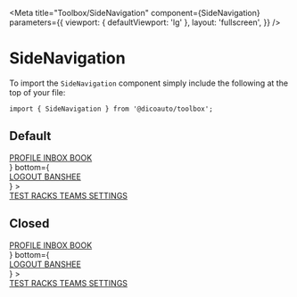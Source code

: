
<Meta
  title="Toolbox/SideNavigation"
  component={SideNavigation}
  parameters={{
    viewport: { defaultViewport: 'lg' },
    layout: 'fullscreen',
  }}
/>

# SideNavigation

To import the `SideNavigation` component simply include the following at the top of your file:

```
import { SideNavigation } from '@dicoauto/toolbox';
```

## Default

<Canvas>
  <Story name="Default">
    <div className="bg-toolbox-neutral-50">
      <SideNavigation
        top={
          <div className="flex flex-col">
            <a
              href="#"
              className="flex place-items-center gap-3 py-1 hover:text-toolbox-primary-900"
            >
              <StateContainer
                color="bg-toolbox-feedback-red"
                size="lg"
              >
                <Avatar
                  link="https://i.pravatar.cc/151?u=08188"
                  alt="Mike"
                />
              </StateContainer>
              <span className="font-semibold whitespace-nowrap">PROFILE</span>
            </a>
            <a
              href="#"
              className="flex place-items-center gap-3 py-1 hover:text-toolbox-primary-900"
            >
              <BadgeContainer badge={25}>
                <Icon
                  icon="message-circle"
                  size="lg"
                />
              </BadgeContainer>
              <span className="font-semibold whitespace-nowrap">INBOX</span>
            </a>
            <a
              href="#"
              className="flex place-items-center gap-3 py-1 hover:text-toolbox-primary-900"
            >
              <Icon
                icon="calendar-plus-alt"
                size="lg"
              />
              <span className="font-semibold whitespace-nowrap">BOOK</span>
            </a>
          </div>
        }
        bottom={
          <div className="flex flex-col">
            <a
              href="#"
              className="flex place-items-center gap-3 py-1 hover:text-toolbox-primary-900"
            >
              <Icon
                icon="arrow-right-from-bracket"
                size="md"
                className="py-1 pr-3"
              />
              <span className="font-semibold whitespace-nowrap">LOGOUT</span>
            </a>
            <a
              href="#"
              className="flex place-items-center gap-3 py-1 hover:text-toolbox-primary-900"
            >
              <Icon
                icon="circle-question"
                size="md"
                className="py-1 pr-3"
              />
              <span className="font-semibold whitespace-nowrap">BANSHEE</span>
            </a>
          </div>
        }
      >
        <div className="flex flex-col">
          <a
            href="#"
            className="flex place-items-center gap-3 py-1 hover:text-toolbox-primary-900"
          >
            <Icon
              icon="circle-question"
              size="md"
              className="py-1 pr-3"
            />
            <span className="font-semibold whitespace-nowrap">TEST RACKS</span>
          </a>
          <a
            href="#"
            className="flex place-items-center gap-3 py-1 hover:text-toolbox-primary-900"
          >
            <Icon
              icon="users"
              size="md"
              className="py-1 pr-3"
            />
            <span className="font-semibold whitespace-nowrap">TEAMS</span>
          </a>
          <a
            href="#"
            className="flex place-items-center gap-3 py-1 hover:text-toolbox-primary-900"
          >
            <Icon
              icon="filter"
              size="md"
              className="py-1 pr-3"
            />
            <span className="font-semibold whitespace-nowrap">SETTINGS</span>
          </a>
        </div>
      </SideNavigation>
    </div>
  </Story>
</Canvas>

## Closed

<Canvas>
  <Story name="Closed">
    <div className="bg-toolbox-neutral-50">
      <SideNavigation
        closed
        top={
          <div className="flex flex-col">
            <a
              href="#"
              className="flex place-items-center gap-3 py-1 hover:text-toolbox-primary-900"
            >
              <StateContainer
                color="bg-toolbox-feedback-red"
                size="lg"
              >
                <Avatar
                  link="https://i.pravatar.cc/151?u=08188"
                  alt="Mike"
                />
              </StateContainer>
              <span className="font-semibold whitespace-nowrap">PROFILE</span>
            </a>
            <a
              href="#"
              className="flex place-items-center gap-3 py-1 hover:text-toolbox-primary-900"
            >
              <BadgeContainer badge={25}>
                <Icon
                  icon="message-circle"
                  size="lg"
                />
              </BadgeContainer>
              <span className="font-semibold whitespace-nowrap">INBOX</span>
            </a>
            <a
              href="#"
              className="flex place-items-center gap-3 py-1 hover:text-toolbox-primary-900"
            >
              <Icon
                icon="calendar-plus-alt"
                size="lg"
              />
              <span className="font-semibold whitespace-nowrap">BOOK</span>
            </a>
          </div>
        }
        bottom={
          <div className="flex flex-col">
            <a
              href="#"
              className="flex place-items-center gap-3 py-1 hover:text-toolbox-primary-900"
            >
              <Icon
                icon="arrow-right-from-bracket"
                size="md"
                className="py-1 pr-3"
              />
              <span className="font-semibold whitespace-nowrap">LOGOUT</span>
            </a>
            <a
              href="#"
              className="flex place-items-center gap-3 py-1 hover:text-toolbox-primary-900"
            >
              <Icon
                icon="circle-question"
                size="md"
                className="py-1 pr-3"
              />
              <span className="font-semibold whitespace-nowrap">BANSHEE</span>
            </a>
          </div>
        }
      >
        <div className="flex flex-col">
          <a
            href="#"
            className="flex place-items-center gap-3 py-1 hover:text-toolbox-primary-900"
          >
            <Icon
              icon="circle-question"
              size="md"
              className="py-1 pr-3"
            />
            <span className="font-semibold whitespace-nowrap">TEST RACKS</span>
          </a>
          <a
            href="#"
            className="flex place-items-center gap-3 py-1 hover:text-toolbox-primary-900"
          >
            <Icon
              icon="users"
              size="md"
              className="py-1 pr-3"
            />
            <span className="font-semibold whitespace-nowrap">TEAMS</span>
          </a>
          <a
            href="#"
            className="flex place-items-center gap-3 py-1 hover:text-toolbox-primary-900"
          >
            <Icon
              icon="filter"
              size="md"
              className="py-1 pr-3"
            />
            <span className="font-semibold whitespace-nowrap">SETTINGS</span>
          </a>
        </div>
      </SideNavigation>
    </div>
  </Story>
</Canvas>
